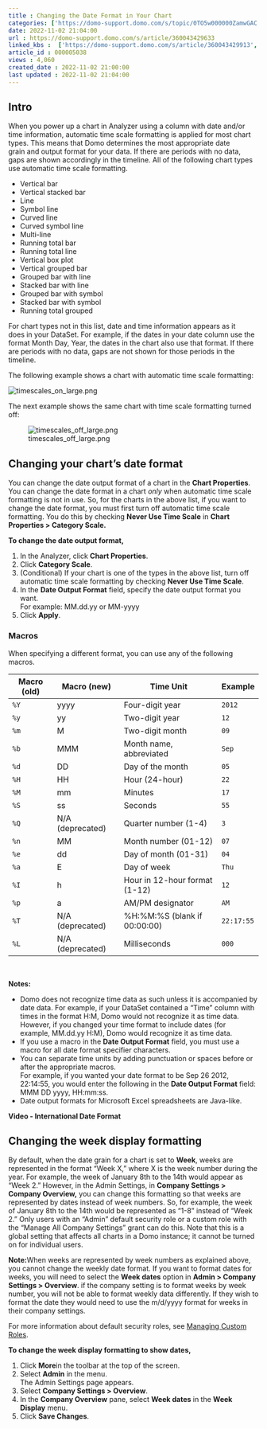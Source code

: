 ```yaml
---
title : Changing the Date Format in Your Chart
categories: ['https://domo-support.domo.com/s/topic/0TO5w000000ZamwGAC']
date: 2022-11-02 21:04:00
url : https://domo-support.domo.com/s/article/360043429633
linked_kbs :  ['https://domo-support.domo.com/s/article/360043429913', 'https://domo-support.domo.com/s/article/360043429953', 'https://domo-support.domo.com/s/article/360043429933', 'https://domo-support.domo.com/s/article/360043429693', 'https://domo-support.domo.com/s/article/360042925494', 'https://domo-support.domo.com/s/article/360043429633', 'https://domo-support.domo.com/s/article/360043438973', 'https://domo-support.domo.com/s/topic/0TO5w000000ZamwGAC', 'https://domo-support.domo.com/s/knowledge-base']
article_id : 000005038
views : 4,060
created_date : 2022-11-02 21:00:00
last updated : 2022-11-02 21:04:00
---
```




Intro
-----


When you power up a chart in Analyzer using a column with date and/or time information, automatic time scale formatting is applied for most chart types. This means that Domo determines the most appropriate date grain and output format for your data. If there are periods with no data, gaps are shown accordingly in the timeline. All of the following chart types use automatic time scale formatting.



* Vertical bar
* Vertical stacked bar
* Line
* Symbol line
* Curved line
* Curved symbol line
* Multi-line
* Running total bar
* Running total line
* Vertical box plot
* Vertical grouped bar
* Grouped bar with line
* Stacked bar with line
* Grouped bar with symbol
* Stacked bar with symbol
* Running total grouped


For chart types not in this list, date and time information appears as it does in your DataSet. For example, if the dates in your date column use the format Month Day, Year, the dates in the chart also use that format. If there are periods with no data, gaps are not shown for those periods in the timeline. 


The following example shows a chart with automatic time scale formatting:


![timescales_on_large.png](timescales_on_large.png)  


The next example shows the same chart with time scale formatting turned off:


![timescales_off_large.png](timescales_off_large.png)


Changing your chart's date format
---------------------------------


You can change the date output format of a chart in the **Chart Properties**. You can change the date format in a chart *only* when automatic time scale formatting is not in use. So, for the charts in the above list, if you want to change the date format, you must first turn off automatic time scale formatting. You do this by checking **Never Use Time Scale** in **Chart Properties > Category Scale.**


**To change the date output format,**


1. In the Analyzer, click **Chart Properties**.
2. Click **Category Scale**.
3. (Conditional) If your chart is one of the types in the above list, turn off automatic time scale formatting by checking **Never Use Time Scale**.
4. In the **Date Output Format** field, specify the date output format you want.  
For example: MM.dd.yy or MM-yyyy
5. Click **Apply**.


### Macros


When specifying a different format, you can use any of the following macros. 




| Macro (old) | Macro (new) | Time Unit | Example |
| --- | --- | --- | --- |
| `%Y` | yyyy | Four-digit year | `2012` |
| `%y` | yy | Two-digit year | `12` |
| `%m` | M | Two-digit month | `09` |
| `%b` | MMM | Month name, abbreviated | `Sep` |
| `%d` | DD | Day of the month | `05` |
| `%H` | HH | Hour (24-hour) | `22` |
| `%M` | mm | Minutes | `17` |
| `%S` | ss | Seconds | `55` |
| `%Q` | N/A (deprecated) | Quarter number (1-4) | `3` |
| `%n` | MM | Month number (01-12) | `07` |
| `%e` | dd | Day of month (01-31) | `04` |
| `%a` | E | Day of week | `Thu` |
| `%I` | h | Hour in 12-hour format (1-12) | `12` |
| `%p` | a | AM/PM designator | `AM` |
| `%T` | N/A (deprecated) | %H:%M:%S (blank if 00:00:00) | `22:17:55` |
| `%L` | N/A (deprecated) | Milliseconds | `000` |


 


**Notes:**



* Domo does not recognize time data as such unless it is accompanied by date data. For example, if your DataSet contained a "Time" column with times in the format H:M, Domo would not recognize it as time data. However, if you changed your time format to include dates (for example, MM.dd.yy H:M), Domo would recognize it as time data.
* If you use a macro in the **Date Output Format** field, you must use a macro for all date format specifier characters.
* You can separate time units by adding punctuation or spaces before or after the appropriate macros.  
For example, if you wanted your date format to be Sep 26 2012, 22:14:55, you would enter the following in the **Date Output Format** field: MMM DD yyyy, HH:mm:ss.
* Date output formats for Microsoft Excel spreadsheets are Java-like.
 


**Video - International Date Format**



Changing the week display formatting
------------------------------------


By default, when the date grain for a chart is set to **Week**, weeks are represented in the format "Week X," where X is the week number during the year. For example, the week of January 8th to the 14th would appear as "Week 2." However, in the Admin Settings, in **Company Settings > Company Overview,** you can change this formatting so that weeks are represented by dates instead of week numbers. So, for example, the week of January 8th to the 14th would be represented as "1-8" instead of "Week 2." Only users with an "Admin" default security role or a custom role with the "Manage All Company Settings" grant can do this. Note that this is a global setting that affects all charts in a Domo instance; it cannot be turned on for individual users.


**Note:**When weeks are represented by week numbers as explained above, you cannot change the weekly date format. If you want to format dates for weeks, you will need to select the **Week dates** option in **Admin > Company Settings > Overview**.
if the company setting is to format weeks by week number, you will not be able to format weekly data differently. If they wish to format the date they would need to use the m/d/yyyy format for weeks in their company settings.


For more information about default security roles, see [Managing Custom Roles](..\managing_custom_roles\index.qmd "Security Role Reference").


**To change the week display formatting to show dates,**


1. Click **More**in the toolbar at the top of the screen.
2. Select **Admin** in the menu.  
The Admin Settings page appears.
3. Select **Company Settings > Overview**.
4. In the **Company Overview** pane, select **Week dates** in the **Week Display** menu.
5. Click **Save Changes**.
